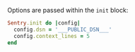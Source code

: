 Options are passed within the `init` block:

```ruby
Sentry.init do |config|
  config.dsn = '___PUBLIC_DSN___'
  config.context_lines = 5
end
```
